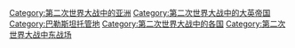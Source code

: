 [[Category:第二次世界大战中的亚洲|Category:第二次世界大战中的亚洲]]
[[Category:第二次世界大战中的大英帝国|Category:第二次世界大战中的大英帝国]]
[[Category:巴勒斯坦托管地|Category:巴勒斯坦托管地]]
[[Category:第二次世界大战中的各国|Category:第二次世界大战中的各国]]
[[Category:第二次世界大战中东战场|Category:第二次世界大战中东战场]]